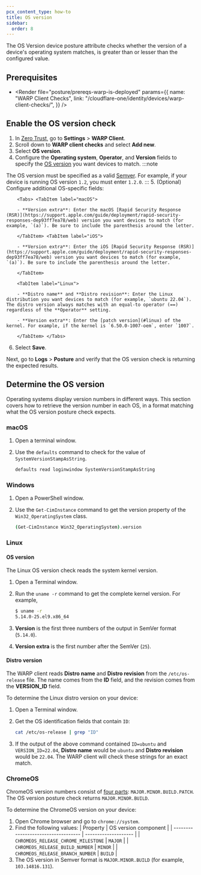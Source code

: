 ```yaml
---
pcx_content_type: how-to
title: OS version
sidebar:
  order: 8
---
```



The OS Version device posture attribute checks whether the version of a device's operating system matches, is greater than or lesser than the configured value.

## Prerequisites

- <Render
  	file="posture/prereqs-warp-is-deployed"
  	params={{
  		name: "WARP Client Checks",
  		link: "/cloudflare-one/identity/devices/warp-client-checks/",
  	}}
  />

## Enable the OS version check

1. In [Zero Trust](https://one.dash.cloudflare.com), go to **Settings** > **WARP Client**.
2. Scroll down to **WARP client checks** and select **Add new**.
3. Select **OS version**.
4. Configure the **Operating system**, **Operator**, and **Version** fields to specify the [OS version](#determine-the-os-version) you want devices to match.
:::note

The OS version must be specified as a valid [Semver](https://semver.org/). For example, if your device is running OS version `1.2`, you must enter `1.2.0`.
:::
5. (Optional) Configure additional OS-specific fields:

		<Tabs> <TabItem label="macOS">

		- **Version extra**: Enter the macOS [Rapid Security Response (RSR)](https://support.apple.com/guide/deployment/rapid-security-responses-dep93ff7ea78/web) version you want devices to match (for example, `(a)`). Be sure to include the parenthesis around the letter.

		</TabItem> <TabItem label="iOS">

		- **Version extra**: Enter the iOS [Rapid Security Response (RSR)](https://support.apple.com/guide/deployment/rapid-security-responses-dep93ff7ea78/web) version you want devices to match (for example, `(a)`). Be sure to include the parenthesis around the letter.

		</TabItem>

		<TabItem label="Linux">

		- **Distro name** and **Distro revision**: Enter the Linux distribution you want devices to match (for example, `ubuntu 22.04`). The distro version always matches with an equal-to operator (==) regardless of the **Operator** setting.

		- **Version extra**: Enter the [patch version](#linux) of the kernel. For example, if the kernel is `6.50.0-1007-oem`, enter `1007`.

		</TabItem> </Tabs>

6. Select **Save**.

Next, go to **Logs** > **Posture** and verify that the OS version check is returning the expected results.

## Determine the OS version

Operating systems display version numbers in different ways. This section covers how to retrieve the version number in each OS, in a format matching what the OS version posture check expects.

### macOS

1. Open a terminal window.
2. Use the `defaults` command to check for the value of `SystemVersionStampAsString`.

   ```sh
   defaults read loginwindow SystemVersionStampAsString
   ```

### Windows

1. Open a PowerShell window.
2. Use the `Get-CimInstance` command to get the version property of the `Win32_OperatingSystem` class.

   ```bash
   (Get-CimInstance Win32_OperatingSystem).version
   ```

### Linux

#### OS version

The Linux OS version check reads the system kernel version.

1. Open a Terminal window.

2. Run the `uname -r` command to get the complete kernel version. For example,

   ```sh
   $ uname -r
   5.14.0-25.el9.x86_64
   ```

3. **Version** is the first three numbers of the output in SemVer format (`5.14.0`).

4. **Version extra** is the first number after the SemVer (`25`).

#### Distro version

The WARP client reads **Distro name** and **Distro revision** from the `/etc/os-release` file. The name comes from the **ID** field, and the revision comes from the **VERSION_ID** field.

To determine the Linux distro version on your device:

1. Open a Terminal window.

2. Get the OS identification fields that contain `ID`:

   ```sh
   cat /etc/os-release | grep "ID"
   ```

3. If the output of the above command contained `ID=ubuntu` and `VERSION_ID=22.04`, **Distro name** would be `ubuntu` and **Distro revision** would be `22.04`. The WARP client will check these strings for an exact match.

### ChromeOS

ChromeOS version numbers consist of [four parts](https://www.chromium.org/developers/version-numbers/): `MAJOR.MINOR.BUILD.PATCH`. The OS version posture check returns `MAJOR.MINOR.BUILD`.

To determine the ChromeOS version on your device:

1. Open Chrome browser and go to `chrome://system`.
2. Find the following values:
   | Property | OS version component |
   | ----------------------------------- | -------------------- |
   | `CHROMEOS_RELEASE_CHROME_MILESTONE` | `MAJOR` |
   | `CHROMEOS_RELEASE_BUILD_NUMBER` | `MINOR` |
   | `CHROMEOS_RELEASE_BRANCH_NUMBER` | `BUILD` |
3. The OS version in Semver format is `MAJOR.MINOR.BUILD` (for example, `103.14816.131`).
